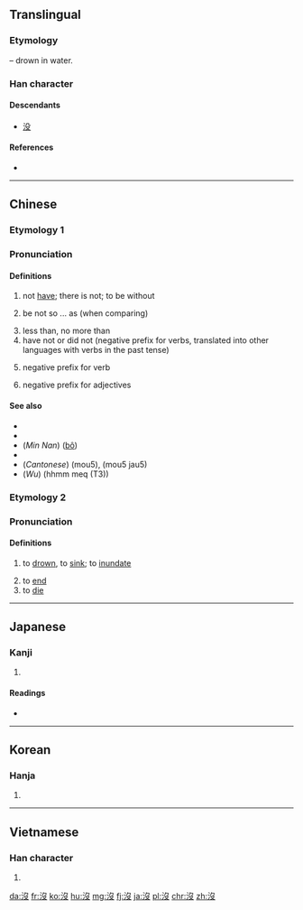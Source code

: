 {{also|没}}
==Translingual==
{{stroke order|type=animate}}
{{zh-forms|s=没}}

===Etymology===
{{Han etyl}}
{{Han compound|氵|t1=water|𠬛|ls=psc|c1=s|c2=p}} – drown in water.

===Han character===
{{Han char|rn=85|rad=水|as=04|sn=7|four=37147|canj=ENE|ids=⿰氵𠬛}}

====Descendants====
* [[没]]

====References====
* {{Han ref|kx=0611.100|dkj=17204|dj=1004.030|hdz=31571.020|uh=6C92|ud=27794|bh=A853|bd=43091}}

----

==Chinese==
{{zh-forms|s=没}}

===Etymology 1===

===Pronunciation===
{{zh-pron
|m=méi
|c=mut6
|h=pfs=mu̍t
|mn=bo̍at
|w=5meq
|ma=y
|mc=y
|oc=y
|cat=v,part
}}

====Definitions====
{{zh-hanzi}}

# not [[have]]; there is not; to be without
#: {{zh-usex|這兒{r} 沒 人。|There's nobody here.}}
# be not so ... as (when comparing)
#: {{zh-usex|我 沒 你 高。|I'm not as tall as you.}}
# less than, no more than
# have not or did not (negative prefix for verbs, translated into other languages with verbs in the past tense)
#: {{zh-usex|他 沒 來。|He hasn't come.}}
# negative prefix for verb {{zh-l|有}}
#: {{zh-usex|我 沒有 朋友。|I have no friends.}}
# negative prefix for adjectives
#: {{zh-l|沒意思|méiyìsi|uninteresting}}

====See also====
* {{zh-l|不|bù}}
* {{zh-l|無|wú}}
* (''Min Nan'') {{zh-l|無}} ([[bô]])
* {{zh-l|沒有}}
* (''Cantonese'') {{zh-l|冇}} (mou5), {{zh-l|冇有}} (mou5 jau5)
* (''Wu'') {{zh-l|嘸沒/呒没}} (hhmm meq (T3))

===Etymology 2===

===Pronunciation===
{{zh-pron
|m=mò
|c=mut6
|h=pfs=mu̍t
|mn=bo̍at
|w=5meq
|ma=y
|mc=y
|oc=y
|cat=v
}}

====Definitions====
{{zh-hanzi}}

# to [[drown]], to [[sink]]; to [[inundate]]
#: {{zh-l|淹沒|yānmò|to submerge; to inundate}}
# to [[end]]
# to [[die]]

{{zh-cat|Beginning}}

----

==Japanese==

===Kanji===
{{ja-kanji|grade=|rs=水04|style=ky|shin=没}}

# {{defn|lang=ja|sort=水04}}

====Readings====
* {{ja-readings|on=[[ぼつ]] (botsu), [[ばい]] (bai), [[ば]] (ba)|kun=[[しずむ]] (shizumu), [[おわる]] (owaru), [[しぬ]] (shinu)}}

----

==Korean==

===Hanja===
{{ko-hanja|hangeul=몰|eumhun=|mr=mol|y=mol}}

# {{defn|lang=ko|sort=水04}}

----

==Vietnamese==

===Han character===
{{vi-hantu|một|rs=水04}}

# {{defn|lang=vi|sort=水04}}

[[da:沒]]
[[fr:沒]]
[[ko:沒]]
[[hu:沒]]
[[mg:沒]]
[[fj:沒]]
[[ja:沒]]
[[pl:沒]]
[[chr:沒]]
[[zh:沒]]